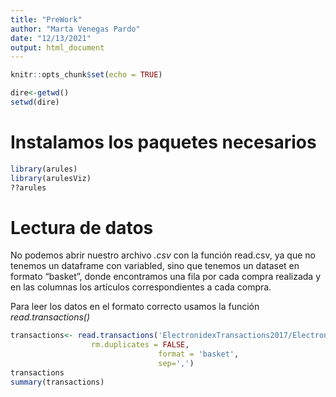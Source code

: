 ```yaml
---
title: "PreWork"
author: "Marta Venegas Pardo"
date: "12/13/2021"
output: html_document
---
```


```r
knitr::opts_chunk$set(echo = TRUE)
```


```r
dire<-getwd()
setwd(dire)
```


# Instalamos los paquetes necesarios 

```r
library(arules)
library(arulesViz)
??arules
```


# Lectura de datos

No podemos abrir nuestro archivo _.csv_ con la función read.csv, ya que no tenemos un dataframe con variabled, sino que tenemos un dataset en formato "basket", donde encontramos una fila por cada compra realizada y en las columnas los artículos correspondientes a cada compra.

Para leer los datos en el formato correcto usamos la función _read.transactions()_

```r
transactions<- read.transactions('ElectronidexTransactions2017/ElectronidexTransactions2017.csv',  header = FALSE, 
                  rm.duplicates = FALSE, 
                                 format = 'basket',
                                 sep=',')
transactions
summary(transactions)
```

